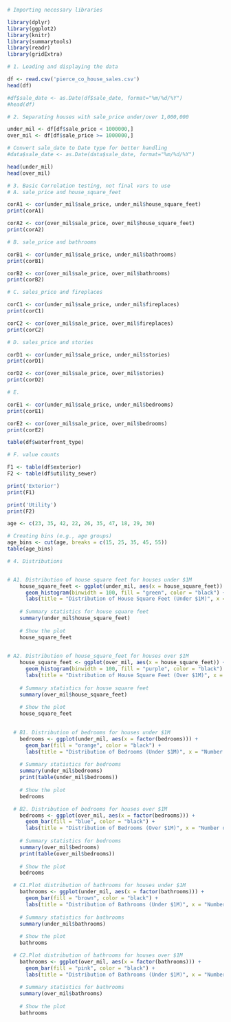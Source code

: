 ```R

# Importing necessary libraries

library(dplyr)
library(ggplot2)
library(knitr)
library(summarytools)
library(readr)
library(gridExtra)

```


```R
# 1. Loading and displaying the data

df <- read.csv('pierce_co_house_sales.csv')
head(df)

#df$sale_date <- as.Date(df$sale_date, format="%m/%d/%Y")
#head(df)

```

```R
# 2. Separating houses with sale_price under/over 1,000,000

under_mil <- df[df$sale_price < 1000000,]
over_mil <- df[df$sale_price >= 1000000,]

# Convert sale_date to Date type for better handling
#data$sale_date <- as.Date(data$sale_date, format="%m/%d/%Y")

head(under_mil)
head(over_mil)

```

```R
# 3. Basic Correlation testing, not final vars to use
# A. sale_price and house_square_feet

corA1 <- cor(under_mil$sale_price, under_mil$house_square_feet)
print(corA1)

corA2 <- cor(over_mil$sale_price, over_mil$house_square_feet)
print(corA2)

```

```R
# B. sale_price and bathrooms

corB1 <- cor(under_mil$sale_price, under_mil$bathrooms)
print(corB1)

corB2 <- cor(over_mil$sale_price, over_mil$bathrooms)
print(corB2)

```

```R
# C. sales_price and fireplaces

corC1 <- cor(under_mil$sale_price, under_mil$fireplaces)
print(corC1)

corC2 <- cor(over_mil$sale_price, over_mil$fireplaces)
print(corC2)

```

```R
# D. sales_price and stories

corD1 <- cor(under_mil$sale_price, under_mil$stories)
print(corD1)

corD2 <- cor(over_mil$sale_price, over_mil$stories)
print(corD2)

```

```R
# E. 

corE1 <- cor(under_mil$sale_price, under_mil$bedrooms)
print(corE1)

corE2 <- cor(over_mil$sale_price, over_mil$bedrooms)
print(corE2)

table(df$waterfront_type)

```

```R
# F. value counts 

F1 <- table(df$exterior)
F2 <- table(df$utility_sewer)

print('Exterior')
print(F1)

print('Utility')
print(F2)

```


```R

age <- c(23, 35, 42, 22, 26, 35, 47, 18, 29, 30)

# Creating bins (e.g., age groups)
age_bins <- cut(age, breaks = c(15, 25, 35, 45, 55))
table(age_bins)

```


```R

# 4. Distributions


# A1. Distribution of house square feet for houses under $1M
    house_square_feet <- ggplot(under_mil, aes(x = house_square_feet)) +
      geom_histogram(binwidth = 100, fill = "green", color = "black") +
      labs(title = "Distribution of House Square Feet (Under $1M)", x = "Square Feet", y = "Frequency")
  
    # Summary statistics for house square feet
    summary(under_mil$house_square_feet)
  
    # Show the plot
    house_square_feet
    
```


```R

# A2. Distribution of house_square_feet for houses over $1M
    house_square_feet <- ggplot(over_mil, aes(x = house_square_feet)) +
      geom_histogram(binwidth = 100, fill = "purple", color = "black") +
      labs(title = "Distribution of House Square Feet (Over $1M)", x = "Square Feet", y = "Frequency")
  
    # Summary statistics for house square feet
    summary(over_mil$house_square_feet)
  
    # Show the plot
    house_square_feet
    
```

```R

  # B1. Distribution of bedrooms for houses under $1M
    bedrooms <- ggplot(under_mil, aes(x = factor(bedrooms))) +
      geom_bar(fill = "orange", color = "black") +
      labs(title = "Distribution of Bedrooms (Under $1M)", x = "Number of Bedrooms", y = "Count")
  
    # Summary statistics for bedrooms
    summary(under_mil$bedrooms)
    print(table(under_mil$bedrooms))
    
    # Show the plot
    bedrooms

```


```R

  # B2. Distribution of bedrooms for houses over $1M
    bedrooms <- ggplot(over_mil, aes(x = factor(bedrooms))) +
      geom_bar(fill = "blue", color = "black") +
      labs(title = "Distribution of Bedrooms (Over $1M)", x = "Number of Bedrooms", y = "Count")
  
    # Summary statistics for bedrooms
    summary(over_mil$bedrooms)
    print(table(over_mil$bedrooms))
    
    # Show the plot
    bedrooms

```


```R

  # C1.Plot distribution of bathrooms for houses under $1M
    bathrooms <- ggplot(under_mil, aes(x = factor(bathrooms))) +
      geom_bar(fill = "brown", color = "black") +
      labs(title = "Distribution of Bathrooms (Under $1M)", x = "Number of Bathrooms", y = "Count")
  
    # Summary statistics for bathrooms
    summary(under_mil$bathrooms)
    
    # Show the plot
    bathrooms
```

```R

  # C2.Plot distribution of bathrooms for houses over $1M
    bathrooms <- ggplot(over_mil, aes(x = factor(bathrooms))) +
      geom_bar(fill = "pink", color = "black") +
      labs(title = "Distribution of Bathrooms (Under $1M)", x = "Number of Bathrooms", y = "Count")
  
    # Summary statistics for bathrooms
    summary(over_mil$bathrooms)
    
    # Show the plot
    bathrooms
```
